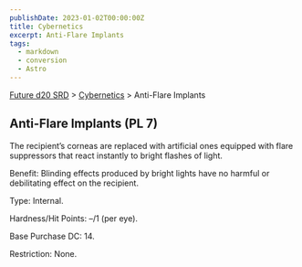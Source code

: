 ```yaml
---
publishDate: 2023-01-02T00:00:00Z
title: Cybernetics
excerpt: Anti-Flare Implants
tags:
  - markdown
  - conversion
  - Astro
---
```






[Future d20 SRD](/#futureD20) > [Cybernetics](future-d20-srd-cybernetics-index) > Anti-Flare Implants




## Anti-Flare Implants (PL 7)


The recipient’s corneas are replaced with artificial ones equipped with flare suppressors that react instantly to bright flashes of light.


Benefit: Blinding effects produced by bright lights have no harmful or debilitating effect on the recipient.


Type: Internal.


Hardness/Hit Points: –/1 (per eye).


Base Purchase DC: 14.


Restriction: None.



